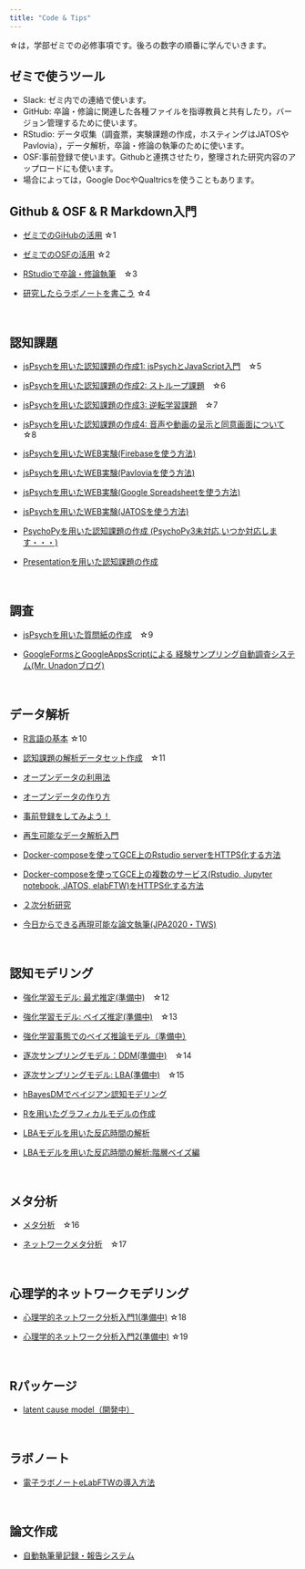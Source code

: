 ```yaml
---
title: "Code & Tips"
---
```


☆は，学部ゼミでの必修事項です。後ろの数字の順番に学んでいきます。

## ゼミで使うツール

- Slack: ゼミ内での連絡で使います。
- GitHub: 卒論・修論に関連した各種ファイルを指導教員と共有したり，バージョン管理するために使います。
- RStudio: データ収集（調査票，実験課題の作成，ホスティングはJATOSやPavlovia），データ解析，卒論・修論の執筆のために使います。
- OSF:事前登録で使います。Githubと連携させたり，整理された研究内容のアップロードにも使います。
- 場合によっては，Google DocやQualtricsを使うこともあります。


## Github & OSF & R Markdown入門 

- [ゼミでのGiHubの活用](how-to-github.html) ☆1

- [ゼミでのOSFの活用](how-to-osf.html) ☆2

- [RStudioで卒論・修論執筆](how-to-write-with-rstudio.html)　☆3

- [研究したらラボノートを書こう](how-to-labnote.html) ☆4

<br />

## 認知課題

- [jsPsychを用いた認知課題の作成1: jsPsychとJavaScript入門](how-to-jspsych1.html)　☆5

- [jsPsychを用いた認知課題の作成2: ストループ課題](how-to-jspsych2.html)　☆6

- [jsPsychを用いた認知課題の作成3: 逆転学習課題](how-to-jspsych3.html)　☆7

- [jsPsychを用いた認知課題の作成4: 音声や動画の呈示と同意画面について](how-to-jspsych4.html)　☆8

- [jsPsychを用いたWEB実験(Firebaseを使う方法)](how-to-jspsych-firebase.html)

- [jsPsychを用いたWEB実験(Pavloviaを使う方法)](how-to-jspsych-pavlovia.html)

- [jsPsychを用いたWEB実験(Google Spreadsheetを使う方法)](how-to-jspsych-google-sheet.html)

- [jsPsychを用いたWEB実験(JATOSを使う方法)](how-to-jspsych-jatos.html)

- [PsychoPyを用いた認知課題の作成 (PsychoPy3未対応,いつか対応します・・・)](how-to-psychopy.html)

- [Presentationを用いた認知課題の作成](how-to-presentation.html)

<br />

## 調査

- [jsPsychを用いた質問紙の作成](how-to-jspsych5.html)　☆9



- [GoogleFormsとGoogleAppsScriptによる
経験サンプリング自動調査システム(Mr. Unadonブログ)](https://mrunadon.github.io/%E7%B0%A1%E5%8D%984%E3%82%B9%E3%83%86%E3%83%83%E3%83%97%E3%81%A7%E7%B5%8C%E9%A8%93%E3%82%B5%E3%83%B3%E3%83%97%E3%83%AA%E3%83%B3%E3%82%B0%E8%87%AA%E5%8B%95%E8%AA%BF%E6%9F%BB%E3%82%B7%E3%82%B9%E3%83%86%E3%83%A0%E3%81%AE%E6%A7%8B%E7%AF%89/)

<br />

## データ解析

- [R言語の基本](how-to-R-language.html) ☆10

- [認知課題の解析データセット作成](how-to-dataHandling.html)　☆11

- [オープンデータの利用法](how-to-open-data.html)

- [オープンデータの作り方](https://ykunisato.github.io/ccp-lab-slide/open_data/open_data.html)

- [事前登録をしてみよう！](how-to-preregistration-aspredicted.html)

- [再生可能なデータ解析入門](how-to-reproducible-analysis.html)　

- [Docker-composeを使ってGCE上のRstudio serverをHTTPS化する方法](how-to-rstudio-gce-https.html)

- [Docker-composeを使ってGCE上の複数のサービス(Rstudio, Jupyter notebook, JATOS, elabFTW)をHTTPS化する方法](how-to-docker-compose-https.html)

- [２次分析研究](https://ykunisato.github.io/ccp-lab-slide/spring_seminar_JSSP_2021/secondary_analysis/slide.html#1)

- [今日からできる再現可能な論文執筆(JPA2020・TWS)](https://ykunisato.github.io/jpa2020-tws-002/)


<br />

## 認知モデリング

- [強化学習モデル: 最尤推定(準備中)](how-to-cognitive-modeling-rl1.html)　☆12

- [強化学習モデル: ベイズ推定(準備中)](how-to-cognitive-modeling-rl2.html)　☆13

- [強化学習事態でのベイズ推論モデル（準備中）](how-to-cognitive-modeling-rl3.html)　

- [逐次サンプリングモデル：DDM(準備中)](how-to-cognitive-modeling-ssm1.html)　☆14

- [逐次サンプリングモデル: LBA(準備中)](how-to-cognitive-modeling-ssm2.html)　☆15

- [hBayesDMでベイジアン認知モデリング](how-to-hBayesDM.html)

- [Rを用いたグラフィカルモデルの作成](how-to-graphicalModel.html)

- [LBAモデルを用いた反応時間の解析](https://ykunisato.github.io/lbaStan/lbaStan.html)

- [LBAモデルを用いた反応時間の解析:階層ベイズ編](https://ykunisato.github.io/hlbaStan/hlbaStan.html)

<br />

## メタ分析

- [メタ分析](how-to-meta1.html)　☆16

- [ネットワークメタ分析](how-to-meta2.html)　☆17

<br />

## 心理学的ネットワークモデリング

- [心理学的ネットワーク分析入門1(準備中)](how-to-psychological-network1.html) ☆18

- [心理学的ネットワーク分析入門2(準備中)](how-to-psychological-network2.html) ☆19



<br />

## Rパッケージ

- [latent cause model（開発中）](https://ykunisato.github.io/lcmr/)

<br />


## ラボノート

- [電子ラボノートeLabFTWの導入方法](how-to-elabftw.html)

<br />

## 論文作成

- [自動執筆量記録・報告システム](how-to-google-doc.html)